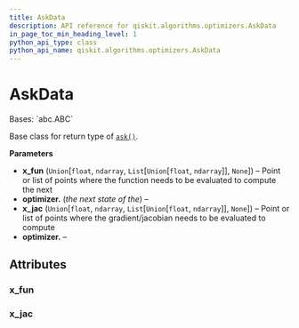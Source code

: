 ```yaml
---
title: AskData
description: API reference for qiskit.algorithms.optimizers.AskData
in_page_toc_min_heading_level: 1
python_api_type: class
python_api_name: qiskit.algorithms.optimizers.AskData
---
```


# AskData

<Class id="qiskit.algorithms.optimizers.AskData" isDedicatedPage={true} github="https://github.com/qiskit/qiskit/tree/stable/0.23/qiskit/algorithms/optimizers/steppable_optimizer.py" signature="AskData(x_fun=None, x_jac=None)">
  Bases: `abc.ABC`

  Base class for return type of [`ask()`](qiskit.algorithms.optimizers.SteppableOptimizer#ask "qiskit.algorithms.optimizers.SteppableOptimizer.ask").

  **Parameters**

  *   **x\_fun** (`Union`\[`float`, `ndarray`, `List`\[`Union`\[`float`, `ndarray`]], `None`]) – Point or list of points where the function needs to be evaluated to compute the next
  *   **optimizer.** (*the next state of the*) –
  *   **x\_jac** (`Union`\[`float`, `ndarray`, `List`\[`Union`\[`float`, `ndarray`]], `None`]) – Point or list of points where the gradient/jacobian needs to be evaluated to compute
  *   **optimizer.** –

  ## Attributes

  ### x\_fun

  <Attribute id="qiskit.algorithms.optimizers.AskData.x_fun" attributeTypeHint="Optional[Union[float, numpy.ndarray, List[Union[float, numpy.ndarray]]]]" attributeValue="None" />

  ### x\_jac

  <Attribute id="qiskit.algorithms.optimizers.AskData.x_jac" attributeTypeHint="Optional[Union[float, numpy.ndarray, List[Union[float, numpy.ndarray]]]]" attributeValue="None" />
</Class>

